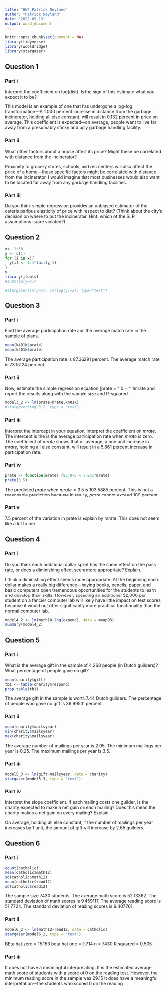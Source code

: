 ```yaml
---
title: "HW4_Patrick Neyland"
author: "Patrick Neyland"
date: '2022-09-13'
output: word_document
---
```


```r
knitr::opts_chunk$set(comment = NA)
library(tidyverse)
library(wooldridge)
library(stargazer)
```
## Question 1
### Part i
Interpret the coefficient on log(dist). Is the sign of this estimate what you expect
it to be?

This model is an example of one that has undergone a log-log transformation---A 1.000 percent increase in distance from the garbage incinerator, holding all else constant, will result in 0.132 percent in price on average. This coefficient is expected---on average, people want to live far away from a presumably stinky and ugly garbage handling facility.

### Part ii
What other factors about a house affect its price? Might these be correlated with
distance from the incinerator?

Proximity to grocery stores, schools, and rec centers will also affect the price of a home---these specific factors might be correlated with distance from the incinerator. I would imagine that most businesses would also want to be located far away from any garbage handling facilities. 

### Part iii
Do you think simple regression provides an unbiased estimator of the ceteris
paribus elasticity of price with respect to dist? (Think about the city's decision
on where to put the incinerator. Hint: which of the SLR assumptions is/are
violated?)


## Question 2

```r

x<- 1:30
y <- c(1)
for (i in x){
  y[i] <- 1.1*tail(y,1)
}
y
library(jtools)
#summ(lm(y~x))

#stargazer(lm(y~x), lm(log(y)~x), type="text")
```

## Question 3

### Part i
Find the average participation rate and the average match rate in the sample of plans.
```r
mean(k401k$prate)
mean(k401k$mrate)
```
The average participation rate is 87.36291 percent. 
The average match rate is 73.15124 percent.

### Part ii
Now, estimate the simple regression equation [prate = ^ 0 + ^ 1mrate and report the results along with the sample size and R-squared
```r
model3_2 <- lm(prate~mrate,k401k)
#stargazer(reg_3_2, type = "text")
```
### Part iii
Interpret the intercept in your equation. Interpret the coefficient on $mrate$.
The intercept is the is the average participation rate when $mrate$ is zero. 
The coefficient of $mrate$ shows that on average, a one unit increase in $mrate$, holding all else constant, will result in a 5.861 percent increase in participation rate. 


### Part iv
```r
prate <- function(mrate) {83.075 + 5.861*mrate}
prate(3.5)
```
The predicted $prate$ when $mrate = 3.5$ is 103.5885 percent. This is not a reasonable prediction because in reality, $prate$ cannot exceed 100 percent.  

### Part v
7.5 percent of the variation in prate is explain by mrate. This does not seem like a lot to me. 


## Question 4

### Part i
Do you think each additional dollar spent has the same effect on the pass rate, or
does a diminishing effect seem more appropriate? Explain.

I think a diminishing effect seems more appropriate. At the beginning each dollar makes a really big difference---buying books, pencils, paper, and basic computers open tremendous opportunities for the students to learn and develop their skills. However, spending an additional $2,000 per student on a fancier computer lab will likely have little impact on test scores because it would not offer significantly more practical functionality than the normal computer lab. 
```r
model4_2 <- lm(math10~log(expend), data = meap93)
summary(model4_2)
```




## Question 5

### Part i
What is the average gift in the sample of 4,268 people (in Dutch guilders)? What
percentage of people gave no gift?
```r
mean(charity$gift)
tb1 <- table(charity$respond)
prop.table(tb1)
```
The average gift in the sample is worth 7.44 Dutch guilders. 
The percentage of people who gave no gift is 39.99531 percent. 

### Part ii
```r
mean(charity$mailsyear)
min(charity$mailsyear)
max(charity$mailsyear)
```
The average number of mailings per year is 2.05. 
The minimum mailings per year is 0.25.
The maximum mailings per year is 3.5.

### Part iii
```r
model5_3 <- lm(gift~mailsyear, data = charity)
stargazer(model5_3, type = "text")
```

### Part iv
Interpret the slope coefficient. If each mailing costs one guilder, is the charity
expected to make a net gain on each mailing? Does this mean the charity makes
a net gain on every mailing? Explain.

On average, holding all else constant, if the number of mailings per year increases by 1 unit, the amount of gift will increase by 2.65 guilders. 


## Question 6

### Part i
```r
count(catholic)
mean(catholic$math12)
sd(catholic$math12)
mean(catholic$read12)
sd(catholic$read12)
```
The sample size 7430 students. 
The average math score is 52.13362.
The standard deviation of math scores is 9.459117.
The average reading score is 51.7724.
The standard deviation of reading scores is 9.407761.

### Part ii
```r
model6_2 <- lm(math12~read12, data = catholic)
stargazer(model6_2, type = "text")
```
BEta hat zero = 15.153
beta hat one = 0.714
n = 7430
R squared = 0.505

### Part iii
It does not have a meaningful interpretating. It is the estimated average math score of students with a score of 0 on the reading test. However, the minimum reading score in the sample was 29.15
It does have a meaningful interpretation---the students who scored 0 on the reading 

